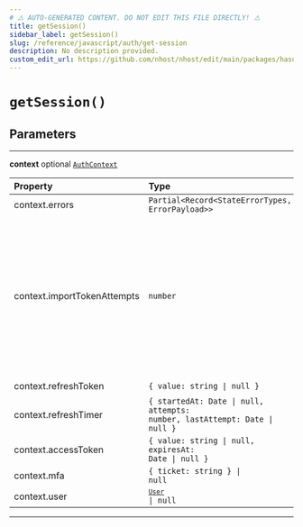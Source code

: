 ```yaml
---
# ⚠️ AUTO-GENERATED CONTENT. DO NOT EDIT THIS FILE DIRECTLY! ⚠️
title: getSession()
sidebar_label: getSession()
slug: /reference/javascript/auth/get-session
description: No description provided.
custom_edit_url: https://github.com/nhost/nhost/edit/main/packages/hasura-auth-js/src/utils/client-helpers.ts#L5
---
```


# `getSession()`

## Parameters

---

**<span className="parameter-name">context</span>** <span className="optional-status">optional</span> [`AuthContext`](/reference/docgen/javascript/auth/types/auth-context)

| Property                                                                                                | Type                                                                                          | Required | Notes                                                                                              |
| :------------------------------------------------------------------------------------------------------ | :-------------------------------------------------------------------------------------------- | :------: | :------------------------------------------------------------------------------------------------- |
| <span className="parameter-name"><span className="light-grey">context.</span>errors</span>              | <code>Partial&lt;Record&lt;StateErrorTypes, ErrorPayload&gt;&gt;</code>                       |    ✔️    |                                                                                                    |
| <span className="parameter-name"><span className="light-grey">context.</span>importTokenAttempts</span> | <code>number</code>                                                                           |    ✔️    | Number of times the user tried to get an access token from a refresh token but got a network error |
| <span className="parameter-name"><span className="light-grey">context.</span>refreshToken</span>        | <code>{ value: string &#124; null }</code>                                                    |    ✔️    |                                                                                                    |
| <span className="parameter-name"><span className="light-grey">context.</span>refreshTimer</span>        | <code>{ startedAt: Date &#124; null, attempts: number, lastAttempt: Date &#124; null }</code> |    ✔️    |                                                                                                    |
| <span className="parameter-name"><span className="light-grey">context.</span>accessToken</span>         | <code>{ value: string &#124; null, expiresAt: Date &#124; null }</code>                       |    ✔️    |                                                                                                    |
| <span className="parameter-name"><span className="light-grey">context.</span>mfa</span>                 | <code>{ ticket: string } &#124; null</code>                                                   |    ✔️    |                                                                                                    |
| <span className="parameter-name"><span className="light-grey">context.</span>user</span>                | <code>[`User`](/reference/docgen/javascript/auth/types/user) &#124; null</code>               |    ✔️    |                                                                                                    |

---
